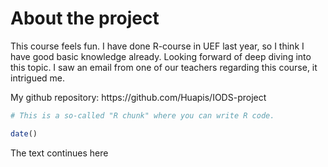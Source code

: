 
# About the project

This course feels fun. I have done R-course in UEF last year, so I think I have good basic knowledge already. Looking forward of deep diving into this topic. I saw an email from one of our teachers regarding this course, it intrigued me. 

My github repository: https://github.com/Huapis/IODS-project 

```{r}
# This is a so-called "R chunk" where you can write R code.

date()

```

The text continues here
